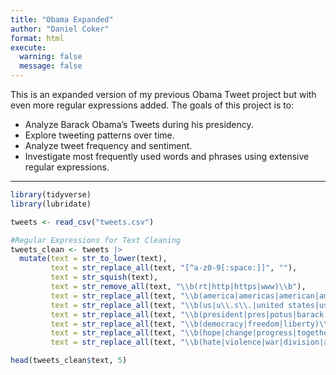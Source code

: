 ```yaml
---
title: "Obama Expanded"
author: "Daniel Coker"
format: html
execute:
  warning: false
  message: false
---
```

This is an expanded version of my previous Obama Tweet project but with even more regular expressions added. The goals of this project is to:

  - Analyze Barack Obama's Tweets during his presidency.
  - Explore tweeting patterns over time.
  - Analyze tweet frequency and sentiment.
  - Investigate most frequently used words and phrases using extensive regular expressions.

---


```r
library(tidyverse)
library(lubridate)

tweets <- read_csv("tweets.csv")

#Regular Expressions for Text Cleaning
tweets_clean <- tweets |>
  mutate(text = str_to_lower(text),
         text = str_replace_all(text, "[^a-z0-9[:space:]]", ""),
         text = str_squish(text),
         text = str_remove_all(text, "\\b(rt|http|https|www)\\b"),
         text = str_replace_all(text, "\\b(america|americas|american|americans)\\b", "America"),
         text = str_replace_all(text, "\\b(us|u\\.s\\.|united states|usa)\\b", "USA"),
         text = str_replace_all(text, "\\b(president|pres|potus|barack obama|obama)\\b", "President Obama"),
         text = str_replace_all(text, "\\b(democracy|freedom|liberty)\\b", "Democracy"),
         text = str_replace_all(text, "\\b(hope|change|progress|together)\\b", "Positive"),
         text = str_replace_all(text, "\\b(hate|violence|war|division|anger)\\b", "Negative"))

head(tweets_clean$text, 5)
```
